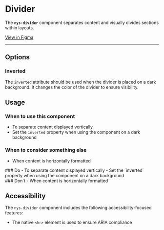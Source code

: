 
<Meta of={NysDividerStories} title="Components/Divider/Documentation" />

# Divider

The **`nys-divider`** component separates content and visually divides sections within layouts.

<div class="nys-grid-row nys-grid-gap-1">
  <nys-badge label="Stable" prefixIcon="code"></nys-badge>
  <nys-badge
    prefixIcon
    prefixLabel="WCAG 2.2"
    label="AA"
    intent="success"
  ></nys-badge>
  <p className="pill pill--uikit">
    <a href="https://www.figma.com/design/U2QpuSUXRTxbgG64Fzi9bu?node-id=8420-575" target="_blank">View in Figma</a>
  </p>
</div>

---

<Canvas of={NysDividerStories.Basic} />

<Controls />

## Options

### Inverted
The `inverted` attribute should be used when the divider is placed on a dark background. It changes the color of the divider to ensure visibility.
<Canvas of={NysDividerStories.Inverted} />

## Usage

### When to use this component
- To separate content displayed vertically
- Set the  `inverted` property when using the component on a dark background

### When to consider something else
- When content is horizontally formatted

<div className="nys-grid-row nys-grid-gap-lg">
  <div className="nys-mobile-lg:nys-grid-col">
    <div className="usage-card usage-card--do">
      ### <nys-icon name="check_circle" color="var(--nys-color-success)" /> Do
      - To separate content displayed vertically
      - Set the  `inverted` property when using the component on a dark background
    </div>
  </div>
  <div className="nys-mobile-lg:nys-grid-col">
    <div className="usage-card usage-card--dont">
      ### <nys-icon name="error" color="var(--nys-color-danger)" /> Don't
      - When content is horizontally formatted
    </div>
  </div>
</div>

## Accessibility

The `nys-divider` component includes the following accessibility-focused features:

- The native `<hr>` element is used to ensure ARIA compliance
